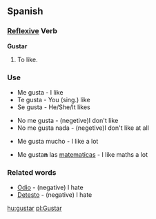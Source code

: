 ==Spanish==

===[[Reflexive]] Verb===

'''Gustar'''

#To like.

===Use===

*Me gusta - I like
*Te gusta - You (sing.) like
*Se gusta - He/She/It likes
<p>
*No me gusta - (negetive)I don't like
*No me gusta nada - (negetive)I don't like at all
<p>
*Me gusta mucho - I like a lot
<p>
*Me gusta'''n''' las [[matematicas]] - I like maths a lot

===Related words===

*[[Odio]] - (negative) I hate
*[[Detesto]] - (negative) I hate

[[hu:gustar]]
[[pl:Gustar]]